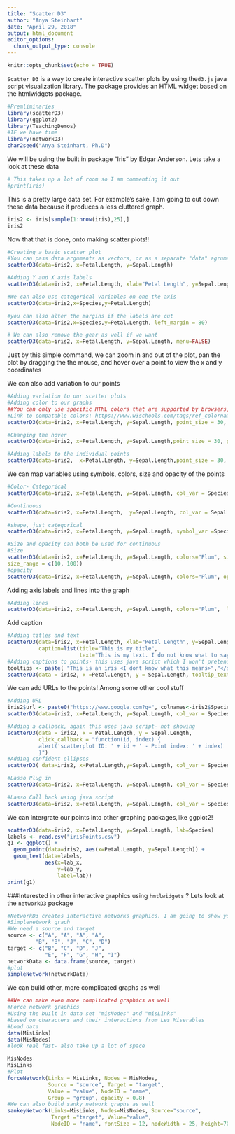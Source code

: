 ```yaml
---
title: "Scatter D3"
author: "Anya Steinhart"
date: "April 29, 2018"
output: html_document
editor_options: 
  chunk_output_type: console
---
```


```r
knitr::opts_chunk$set(echo = TRUE)
```

`Scatter D3` is a way to create interactive scatter plots by using the` d3.js` java script visualization library. The  package provides an HTML widget based on the htmlwidgets package.
```r
#Premliminaries 
library(scatterD3)
library(ggplot2)
library(TeachingDemos)
#IF we have time 
library(networkD3)
char2seed("Anya Steinhart, Ph.D")
```
We will be using the built in package "Iris" by Edgar Anderson. Lets take a look at these data
```r
# This takes up a lot of room so I am commenting it out
#print(iris)
```

This is a pretty large data set. For example's sake, I am going to cut down these data because it produces a less cluttered graph. 
```r
iris2 <- iris[sample(1:nrow(iris),25),]
iris2
```
Now that that is done, onto making scatter plots!!
```r
#Creating a basic scatter plot
#You can pass data arguments as vectors, or as a separate "data" agrument. I prefer the later
scatterD3(data=iris2, x=Petal.Length, y=Sepal.Length)

#Adding Y and X axis labels
scatterD3(data=iris2, x=Petal.Length, xlab="Petal Length", y=Sepal.Length, ylab = "Sepal Length")

#We can also use categorical variables on one the axis
scatterD3(data=iris2,x=Species,y=Petal.Length)

#you can also alter the margins if the labels are cut
scatterD3(data=iris2,x=Species,y=Petal.Length, left_margin = 80)

# We can also remove the gear as well if we want 
scatterD3(data=iris2, x=Petal.Length, y=Sepal.Length, menu=FALSE)

```
Just by this simple command, we can zoom in and out of the plot, pan the plot by dragging the the mouse, and hover over a point to view the x and y coordinates

We can also add variation to our points
```r
#Adding variation to our scatter plots
#Adding color to our graphs
##You can only use specific HTML colors that are supported by browsers, 
#Link to compatable colors: https://www.w3schools.com/tags/ref_colornames.asp
scatterD3(data=iris2, x=Petal.Length, y=Sepal.Length, point_size = 30, point_opacity = 0.75, colors = "RebeccaPurple")

#Changing the hover
scatterD3(data=iris2, x=Petal.Length, y=Sepal.Length,point_size = 30, point_opacity = 1, colors = "RebeccaPurple",  hover_size = 50, hover_opacity = 0.75)

#Adding labels to the individual points
scatterD3(data=iris2,  x=Petal.Length, y=Sepal.Length,point_size = 30, point_opacity = 1, fixed = TRUE, colors = "RebeccaPurple",  hover_size = 6, hover_opacity = 1,lab=Species, labels_size = 9)
```

We can map variables using symbols, colors, size and opacity of the points
```r
#Color- Categorical
scatterD3(data=iris2, x=Petal.Length, y=Sepal.Length, col_var = Species, colors = c("Pink","Plum", "PowderBlue"))

#Continuous 
scatterD3(data=iris2, x=Petal.Length,  y=Sepal.Length, col_var = Sepal.Width, col_continuous = TRUE) 

#shape, just categorical 
scatterD3(data=iris2, x=Petal.Length, y=Sepal.Length, symbol_var =Species, col_var=Species)

#Size and opacity can both be used for continuous 
#Size
scatterD3(data=iris2, x=Petal.Length, y=Sepal.Length, colors="Plum", size_var =Sepal.Width, 
size_range = c(10, 100))
#opacity
scatterD3(data=iris2, x=Petal.Length, y=Sepal.Length, colors="Plum", opacity_var = Sepal.Length)
```

Adding axis labels and lines into the graph 
```r
#Adding lines
scatterD3(data=iris2, x=Petal.Length, y=Sepal.Length, colors="Plum",  lines = data.frame(slope = 0.44, intercept = 4.12, stroke = "Green", stroke_width = 5))

```
Add caption 
```r
#Adding titles and text
scatterD3(data=iris2, x=Petal.Length, xlab="Petal Length", y=Sepal.Length, ylab = "Sepal Length", col_var = Species, colors = c("Pink","Plum", "PowderBlue"), 
          caption=list(title="This is my title",
                       text="This is my text. I do not know what to say here. "))
#Adding captions to points- this uses java script which I won't pretend to understand but it works
tooltips <- paste( "This is an iris <I dont know what this means>","</strong><br/>with a", iris$Petal.Width, "inch petal width!")
scatterD3(data = iris2, x =Petal.Length, y = Sepal.Length, tooltip_text = tooltips)
```

We can add URLs to the points! Among some other cool stuff
```r
#Adding URL
iris2$url <- paste0("https://www.google.com?q=", colnames<-iris2$Species)
scatterD3(data=iris2, x=Petal.Length, y=Sepal.Length, col_var = Species, colors = c("Pink","Plum", "PowderBlue"),url_var=url)

#Adding a callback, again this uses java script- not showing 
scatterD3(data = iris2, x = Petal.Length, y = Sepal.Length,
          click_callback = "function(id, index) {
          alert('scatterplot ID: ' + id + ' - Point index: ' + index) 
          }")
#Adding confident ellipses 
scatterD3( data=iris2, x=Petal.Length,y=Sepal.Length, col_var = Species, color= c("Pink","Plum", "PowderBlue"), ellipses=TRUE)

#Lasso Plug in 
scatterD3(data=iris2, x=Petal.Length, y=Sepal.Length, col_var = Species, colors = c("Pink","Plum", "PowderBlue"), lab = Species, lasso=TRUE)

#Lasso Call back using java script
scatterD3(data=iris2, x=Petal.Length, y=Sepal.Length, col_var = Species, colors = c("Pink","Plum", "PowderBlue"),lab=Species, lasso=TRUE, lasso_callback= "function(sel) {alert(sel.data().map(function(d) {return d.lab}).join('\\n'));}")

```

We can intergrate our points into other graphing packages,like ggplot2!
```r
scatterD3(data=iris2, x=Petal.Length, y=Sepal.Length, lab=Species)
labels <- read.csv("irisPoints.csv")
g1 <- ggplot() + 
  geom_point(data=iris2, aes(x=Petal.Length, y=Sepal.Length)) + 
  geom_text(data=labels,
            aes(x=lab_x,
                y=lab_y,
                label=lab))
print(g1)
```

###Interested in other interactive graphics using `hmtlwidgets` ? Lets look at the  `networkD3` package

```r
#NetworkD3 creates interactive networks graphics. I am going to show you two. 
#Simplenetwork graph 
#We need a source and target
source <- c("A", "A", "A", "A",
         "B", "B", "J", "C", "D")
target <- c("B", "C", "D", "J",
            "E", "F", "G", "H", "I")
networkData <- data.frame(source, target)
#plot
simpleNetwork(networkData)
```

We can build other, more complicated graphs as well
```r
##We can make even more complicated graphics as well
#Force network graphics 
#Using the built in data set "misNodes" and "misLinks" 
#based on characters and their interactions from Les Miserables
#Load data
data(MisLinks)
data(MisNodes)
#look real fast- also take up a lot of space

MisNodes
MisLinks
#Plot
forceNetwork(Links = MisLinks, Nodes = MisNodes,
             Source = "source", Target = "target",
             Value = "value", NodeID = "name",
             Group = "group", opacity = 0.8)
#We can also build sanky network graphs as well
sankeyNetwork(Links=MisLinks, Nodes=MisNodes, Source="source",
              Target ="target", Value="value",
              NodeID = "name", fontSize = 12, nodeWidth = 25, height=700, width=1000)

```


